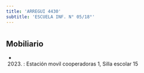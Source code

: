 ```yaml
---
title: 'ARREGUI 4430'
subtitle: 'ESCUELA INF. N° 05/18°'
---
```


#


## Mobiliario

*  (2023) : Estación movil cooperadoras 1, Silla escolar 15 



